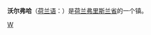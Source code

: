 {{Infobox Settlement
| name = 沃尔弗哈<br/>Wolvega
| image_skyline = Gemeentehuis Weststellingwerf.jpg
| imagesize = 250px
| image_caption = 
| image_flag = 
| image_shield = 
| pushpin_map = Netherlands
| pushpin_label_position = bottom
| subdivision_type = 国家
| subdivision_name = {{NET}}
| subdivision_type1 = [[荷兰行政区划|省]]
| subdivision_name1 = [[弗里斯兰省|弗里斯兰省]]
| subdivision_type2 = 
| subdivision_name2 = 
| elevation_m = 
| elevation_ft = 
| area_total_km2 = 
| population_as_of = 2008年
| population_total = 12419
| population_density_km2 = 
| timezone = [[CET|CET]]
| utc_offset = +1
| timezone_DST = [[CEST|CEST]]
| utc_offset_DST = +2
| latd = 52
| latm = 52
| lats = 34
| latNS = N
| longd = 06
| longm = 00
| longs = 05
| longEW = E
| website =  
}}
'''沃尔弗哈'''（[[荷兰语|荷兰语]]：'''{{lang|nl|Wolvega}}'''）是[[荷兰|荷兰]][[弗里斯兰省|弗里斯兰省]]的一个镇。

{{Netherlands-geo-stub}}

[[Category:弗里斯兰省城镇和村庄|W]]